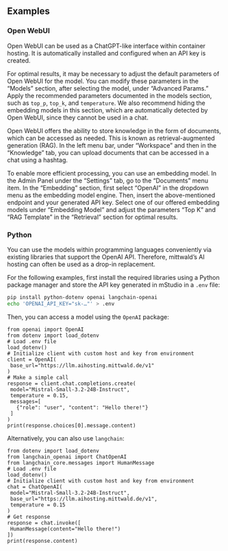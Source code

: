 ## Examples
### Open WebUI
Open WebUI can be used as a ChatGPT-like interface within container hosting. It is automatically installed and configured when an API key is created.

For optimal results, it may be necessary to adjust the default parameters of Open WebUI for the model. You can modify these parameters in the “Models” section, after selecting the model, under “Advanced Params.” Apply the recommended parameters documented in the models section, such as `top_p`, `top_k`, and `temperature`. We also recommend hiding the embedding models in this section, which are automatically detected by Open WebUI, since they cannot be used in a chat.

Open WebUI offers the ability to store knowledge in the form of documents, which can be accessed as needed. This is known as retrieval-augmented generation (RAG). In the left menu bar, under “Workspace” and then in the “Knowledge” tab, you can upload documents that can be accessed in a chat using a hashtag.

To enable more efficient processing, you can use an embedding model. In the Admin Panel under the “Settings” tab, go to the “Documents” menu item. In the “Embedding” section, first select “OpenAI” in the dropdown menu as the embedding model engine. Then, insert the above-mentioned endpoint and your generated API key. Select one of our offered embedding models under “Embedding Model” and adjust the parameters “Top K” and “RAG Template” in the “Retrieval” section for optimal results.

### Python
You can use the models within programming languages conveniently via existing libraries that support the OpenAI API. Therefore, mittwald’s AI hosting can often be used as a drop-in replacement.

For the following examples, first install the required libraries using a Python package manager and store the API key generated in mStudio in a `.env` file:
```sh
pip install python-dotenv openai langchain-openai
echo 'OPENAI_API_KEY="sk-…"' > .env
```
Then, you can access a model using the `OpenAI` package:

```
from openai import OpenAI
from dotenv import load_dotenv
# Load .env file
load_dotenv()
# Initialize client with custom host and key from environment
client = OpenAI(
 base_url="https://llm.aihosting.mittwald.de/v1"
)
# Make a simple call
response = client.chat.completions.create(
 model="Mistral-Small-3.2-24B-Instruct",
 temperature = 0.15,
 messages=[
   {"role": "user", "content": "Hello there!"}
 ]
)
print(response.choices[0].message.content)
```

Alternatively, you can also use `langchain`:

```
from dotenv import load_dotenv
from langchain_openai import ChatOpenAI
from langchain_core.messages import HumanMessage
# Load .env file
load_dotenv()
# Initialize client with custom host and key from environment
chat = ChatOpenAI(
 model="Mistral-Small-3.2-24B-Instruct",
 base_url="https://llm.aihosting.mittwald.de/v1",
 temperature = 0.15
)
# Get response
response = chat.invoke([
 HumanMessage(content="Hello there!")
])
print(response.content)
```
